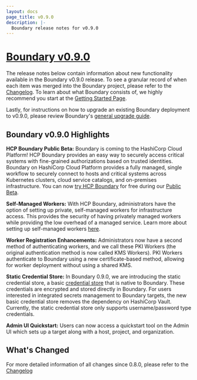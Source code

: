 ```yaml
---
layout: docs
page_title: v0.9.0
description: |-
  Boundary release notes for v0.9.0
---
```


# [Boundary v0.9.0](https://www.boundaryproject.io/downloads)

The release notes below contain information about new functionality available in the Boundary v0.9.0 release.
To see a granular record of when each item was merged into the Boundary project, please refer to the [Changelog](https://github.com/hashicorp/boundary/blob/main/CHANGELOG.md).
To learn about what Boundary consists of, we highly recommend you start at the [Getting Started Page](/docs/getting-started).

Lastly, for instructions on how to upgrade an existing Boundary deployment to v0.9.0, please review Boundary's [general upgrade guide](https://learn.hashicorp.com/tutorials/boundary/upgrade-version).

## Boundary v0.9.0 Highlights

**HCP Boundary Public Beta:** Boundary is coming to the HashiCorp Cloud Platform! HCP Boundary provides an easy way to securely access 
critical systems with fine-grained authorizations based on trusted identities. Boundary on HashiCorp Cloud Platform provides a fully managed, 
single workflow to securely connect to hosts and critical systems across Kubernetes clusters, cloud service catalogs, and on-premises infrastructure.
You can now [try HCP Boundary](https://learn.hashicorp.com/collections/boundary/hcp-getting-started) for free during our [Public Beta](https://cloud.hashicorp.com/products/boundary).

**Self-Managed Workers:** With HCP Boundary, administrators have the option of setting up private, self-managed workers for infrastructure access. This provides the 
security of having privately managed workers while providing the low overhead of a managed service. Learn more about setting up self-managed workers
[here](https://learn.hashicorp.com/tutorials/boundary/hcp-manage-workers).

**Worker Registration Enhancements:** Administrators now have a second method of authenticating workers, and we call these PKI Workers (the original 
authentication method is now called KMS Workers). PKI Workers authenticate to Boundary using a new certificate-based method, allowing for worker deployment 
without using a shared KMS.

**Static Credential Store:** In Boundary 0.9.0, we are introducing the static credential store, a basic 
[credential store](https://www.boundaryproject.io/docs/concepts/domain-model/credential-stores) that is native to Boundary. These credentials
are encrypted and stored directly in Boundary. For users interested in integrated secrets management to Boundary targets, the new basic 
credential store removes the dependency on HashiCorp Vault. Currently, the static credential store only supports username/password type credentials.

**Admin UI Quickstart:** Users can now access a quickstart tool on the Admin UI which sets up a target along with a host, project, and organization.

## What's Changed

For more detailed information of all changes since 0.8.0, please refer to the [Changelog](https://github.com/hashicorp/boundary/blob/main/CHANGELOG.md)

